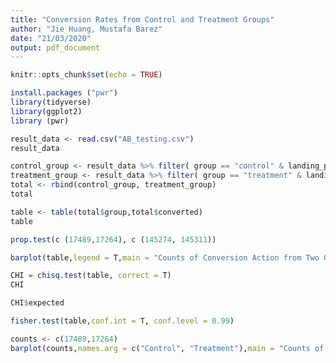 ---
title: "Conversion Rates from Control and Treatment Groups"
author: "Jie Huang, Mustafa Barez"
date: "21/03/2020"
output: pdf_document
---

```{r setup, include=FALSE}
knitr::opts_chunk$set(echo = TRUE)
```


```{r}
install.packages ("pwr")
library(tidyverse)
library(ggplot2)
library (pwr)
```

```{r}
result_data <- read.csv("AB_testing.csv") 
result_data
```

```{r}
control_group <- result_data %>% filter( group == "control" & landing_page == "old_page")
treatment_group <- result_data %>% filter( group == "treatment" & landing_page == "new_page")
total <- rbind(control_group, treatment_group)
total
```

```{r}
table <- table(total$group,total$converted)
table
```

```{r}
prop.test(c (17489,17264), c (145274, 145311))
```

```{r}
barplot(table,legend = T,main = "Counts of Conversion Action from Two Groups")
```
```{r}
CHI = chisq.test(table, correct = T)
CHI
```
```{r}
CHI$expected
```
```{r}
fisher.test(table,conf.int = T, conf.level = 0.99)
```


```{r}
counts <- c(17489,17264)
barplot(counts,names.arg = c("Control", "Treatment"),main = "Counts of Conversions", col= 'green')
```
